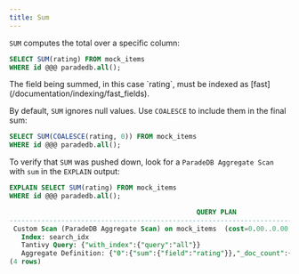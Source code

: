 ```yaml
---
title: Sum
---
```


`SUM` computes the total over a specific column:

```sql
SELECT SUM(rating) FROM mock_items
WHERE id @@@ paradedb.all();
```

<Note>
  The field being summed, in this case `rating`, must be indexed as
  [fast](/documentation/indexing/fast_fields).
</Note>

By default, `SUM` ignores null values. Use `COALESCE` to include them in the final sum:

```sql
SELECT SUM(COALESCE(rating, 0)) FROM mock_items
WHERE id @@@ paradedb.all();
```

To verify that `SUM` was pushed down, look for a `ParadeDB Aggregate Scan` with `sum` in the `EXPLAIN` output:

```sql
EXPLAIN SELECT SUM(rating) FROM mock_items
WHERE id @@@ paradedb.all();
```

```sql Expected Response
                                               QUERY PLAN
--------------------------------------------------------------------------------------------------------
 Custom Scan (ParadeDB Aggregate Scan) on mock_items  (cost=0.00..0.00 rows=0 width=8)
   Index: search_idx
   Tantivy Query: {"with_index":{"query":"all"}}
   Aggregate Definition: {"0":{"sum":{"field":"rating"}},"_doc_count":{"value_count":{"field":"ctid"}}}
(4 rows)
```

